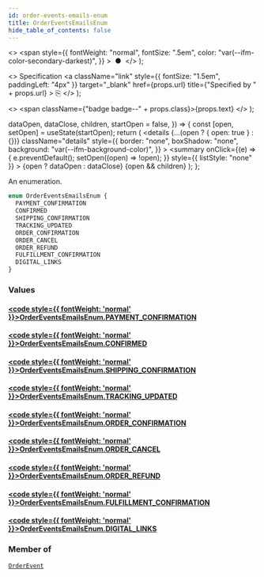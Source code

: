 ```yaml
---
id: order-events-emails-enum
title: OrderEventsEmailsEnum
hide_table_of_contents: false
---
```


  <>
    <span
      style={{
        fontWeight: "normal",
        fontSize: ".5em",
        color: "var(--ifm-color-secondary-darkest)",
      }}
    >
      &nbsp;●&nbsp;
    </span>
  </>
);

  <>
    Specification
    <a
      className="link"
      style={{ fontSize: "1.5em", paddingLeft: "4px" }}
      target="\_blank"
      href={props.url}
      title={"Specified by " + props.url}
    >
      ⎘
    </a>
  </>
);

  <>
    <span className={"badge badge--" + props.class}>{props.text}</span>
  </>
);


  dataOpen,
  dataClose,
  children,
  startOpen = false,
}) => {
  const [open, setOpen] = useState(startOpen);
  return (
    <details
      {...(open ? { open: true } : {})}
      className="details"
      style={{
        border: "none",
        boxShadow: "none",
        background: "var(--ifm-background-color)",
      }}
    >
      <summary
        onClick={(e) => {
          e.preventDefault();
          setOpen((open) => !open);
        }}
        style={{ listStyle: "none" }}
      >
        {open ? dataOpen : dataClose}
      </summary>
      {open && children}
    </details>
  );
};

An enumeration.

```graphql
enum OrderEventsEmailsEnum {
  PAYMENT_CONFIRMATION
  CONFIRMED
  SHIPPING_CONFIRMATION
  TRACKING_UPDATED
  ORDER_CONFIRMATION
  ORDER_CANCEL
  ORDER_REFUND
  FULFILLMENT_CONFIRMATION
  DIGITAL_LINKS
}
```

### Values

#### [<code style={{ fontWeight: 'normal' }}>OrderEventsEmailsEnum.<b>PAYMENT_CONFIRMATION</b></code>](#)

>

#### [<code style={{ fontWeight: 'normal' }}>OrderEventsEmailsEnum.<b>CONFIRMED</b></code>](#)

>

#### [<code style={{ fontWeight: 'normal' }}>OrderEventsEmailsEnum.<b>SHIPPING_CONFIRMATION</b></code>](#)

>

#### [<code style={{ fontWeight: 'normal' }}>OrderEventsEmailsEnum.<b>TRACKING_UPDATED</b></code>](#)

>

#### [<code style={{ fontWeight: 'normal' }}>OrderEventsEmailsEnum.<b>ORDER_CONFIRMATION</b></code>](#)

>

#### [<code style={{ fontWeight: 'normal' }}>OrderEventsEmailsEnum.<b>ORDER_CANCEL</b></code>](#)

>

#### [<code style={{ fontWeight: 'normal' }}>OrderEventsEmailsEnum.<b>ORDER_REFUND</b></code>](#)

>

#### [<code style={{ fontWeight: 'normal' }}>OrderEventsEmailsEnum.<b>FULFILLMENT_CONFIRMATION</b></code>](#)

>

#### [<code style={{ fontWeight: 'normal' }}>OrderEventsEmailsEnum.<b>DIGITAL_LINKS</b></code>](#)

>

### Member of

[`OrderEvent`](../../../api-reference/orders/objects/order-event) <Badge class="secondary" text="object"/>
